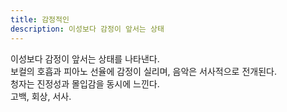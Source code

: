 ```yaml
---
title: 감정적인
description: 이성보다 감정이 앞서는 상태
---
```


이성보다 감정이 앞서는 상태를 나타낸다.  
보컬의 호흡과 피아노 선율에 감정이 실리며, 음악은 서사적으로 전개된다.  
청자는 진정성과 몰입감을 동시에 느낀다.  
고백, 회상, 서사.